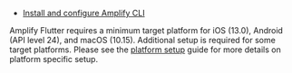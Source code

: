 * [Install and configure Amplify CLI](/gen1/[platform]/tools/cli/start/set-up-cli/)

Amplify Flutter requires a minimum target platform for iOS (13.0), Android (API level 24), and macOS (10.15). Additional setup is required for some target platforms. Please see the [platform setup](/gen1/[platform]/start/project-setup/platform-setup/) guide for more details on platform specific setup.
